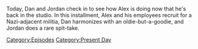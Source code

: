 {{DEFAULTSORT:
    #_EPISODE_0773:February 2, 2023
}}{{Episode
    | title           = February 2, 2023
    | caption         = Listen to this episode on [https://knowledgefight.libsyn.com/773-february-2-2023 Libsyn] [https://open.spotify.com/episode/7wrHbbDt8XsiJr8gAxl9UP Spotify]
    | episodeNumber   = 773
    | length          = 01:29:37
    | airDate         = February 3, 2023
    | coverageDate    = February 2, 2023
    | episodeType     = [[:Category:Present Day|Present Day]]
    | appearance      = [[Greg Reese]]
    | previousEpisode = [[772: December 18-19, 2003]]
    | nextEpisode     = [[774: December 22, 2003]]
}}

{{Stub}}

Today, Dan and Jordan check in to see how Alex is doing now that he's back in the studio. In this installment, Alex and his employees recruit for a Nazi-adjacent militia, Dan harmonizes with an oldie-but-a-goodie, and Jordan does a rare spit-take.

[[Category:Episodes]]
[[Category:Present Day]]
